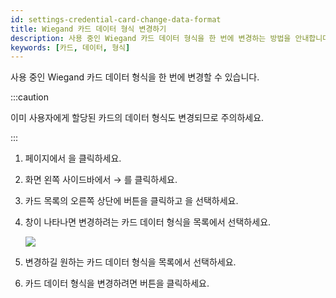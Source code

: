 ```yaml
---
id: settings-credential-card-change-data-format
title: Wiegand 카드 데이터 형식 변경하기
description: 사용 중인 Wiegand 카드 데이터 형식을 한 번에 변경하는 방법을 안내합니다.
keywords: [카드, 데이터, 형식]
---
```


사용 중인 Wiegand 카드 데이터 형식을 한 번에 변경할 수 있습니다.

:::caution

이미 사용자에게 할당된 카드의 데이터 형식도 변경되므로 주의하세요.

:::

1. <Cmd sid='shell.header.launcher' /> 페이지에서 <Cmd sid='shell.header.setting' />을 클릭하세요.

1. 화면 왼쪽 사이드바에서 <Cmd sid='setting.menu.credential.root' /> → <Cmd sid='setting.menu.credential.card' />를 클릭하세요.

1. 카드 목록의 오른쪽 상단에 <IcMoreW /> 버튼을 클릭하고 <Cmd sid='setting.card.more.changeDataFormat' product='2' />을 선택하세요.

1. <Cmd sid='setting.card.changeDataFormat.title' product='2' /> 창이 나타나면 변경하려는 카드 데이터 형식을 <Cmd sid='setting.card.changeDataFormat.currentType' product='2' /> 목록에서 선택하세요.

    <Image src='/img/biostarx-settings-credentail-card-change-data-format.png' />

1. 변경하길 원하는 카드 데이터 형식을 <Cmd sid='setting.card.changeDataFormat.targetType' product='2' /> 목록에서 선택하세요.

1. 카드 데이터 형식을 변경하려면 <Cmd sid='button.apply' product='2' /> 버튼을 클릭하세요.